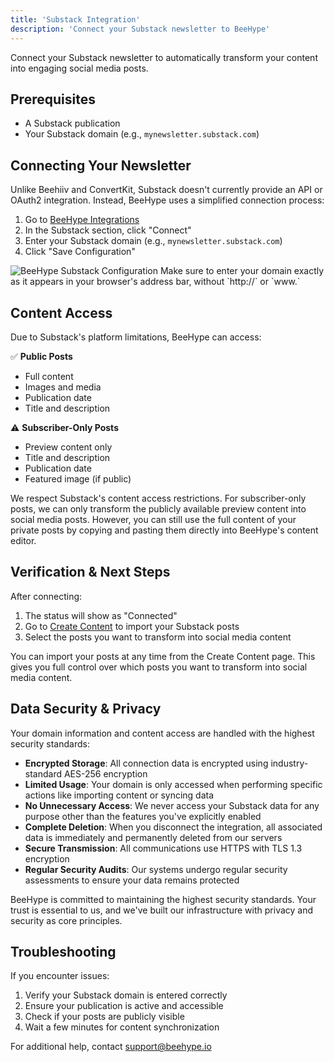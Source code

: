 ```yaml
---
title: 'Substack Integration'
description: 'Connect your Substack newsletter to BeeHype'
---
```


Connect your Substack newsletter to automatically transform your content into engaging social media posts.

## Prerequisites

- A Substack publication
- Your Substack domain (e.g., `mynewsletter.substack.com`)

## Connecting Your Newsletter

Unlike Beehiiv and ConvertKit, Substack doesn't currently provide an API or OAuth2 integration. Instead, BeeHype uses a simplified connection process:

1. Go to [BeeHype Integrations](https://www.beehype.io/app/integrations)
2. In the Substack section, click "Connect"
3. Enter your Substack domain (e.g., `mynewsletter.substack.com`)
4. Click "Save Configuration"

<Frame>
  <img src="/images/newsletter-integration/substack_domain.png" alt="BeeHype Substack Configuration" />
</Frame>

<Warning>
Make sure to enter your domain exactly as it appears in your browser's address bar, without `http://` or `www.`
</Warning>

## Content Access

Due to Substack's platform limitations, BeeHype can access:

✅ **Public Posts**
- Full content
- Images and media
- Publication date
- Title and description

⚠️ **Subscriber-Only Posts**
- Preview content only
- Title and description
- Publication date
- Featured image (if public)

<Note>
We respect Substack's content access restrictions. For subscriber-only posts, we can only transform the publicly available preview content into social media posts. However, you can still use the full content of your private posts by copying and pasting them directly into BeeHype's content editor.
</Note>

## Verification & Next Steps

After connecting:

1. The status will show as "Connected"
2. Go to [Create Content](https://www.beehype.io/app/create) to import your Substack posts
3. Select the posts you want to transform into social media content

<Note>
You can import your posts at any time from the Create Content page. This gives you full control over which posts you want to transform into social media content.
</Note>

## Data Security & Privacy

Your domain information and content access are handled with the highest security standards:

- **Encrypted Storage**: All connection data is encrypted using industry-standard AES-256 encryption
- **Limited Usage**: Your domain is only accessed when performing specific actions like importing content or syncing data
- **No Unnecessary Access**: We never access your Substack data for any purpose other than the features you've explicitly enabled
- **Complete Deletion**: When you disconnect the integration, all associated data is immediately and permanently deleted from our servers
- **Secure Transmission**: All communications use HTTPS with TLS 1.3 encryption
- **Regular Security Audits**: Our systems undergo regular security assessments to ensure your data remains protected

<Info>
BeeHype is committed to maintaining the highest security standards. Your trust is essential to us, and we've built our infrastructure with privacy and security as core principles.
</Info>

## Troubleshooting

If you encounter issues:

1. Verify your Substack domain is entered correctly
2. Ensure your publication is active and accessible
3. Check if your posts are publicly visible
4. Wait a few minutes for content synchronization

For additional help, contact [support@beehype.io](mailto:support@beehype.io)
